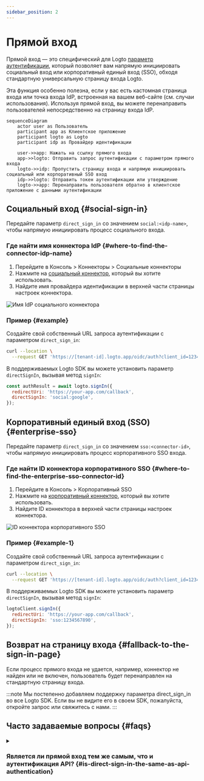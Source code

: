 ```yaml
---
sidebar_position: 2
---
```


# Прямой вход

Прямой вход — это специфический для Logto [параметр аутентификации](/end-user-flows/authentication-parameters), который позволяет вам напрямую инициировать социальный вход или корпоративный единый вход (SSO), обходя стандартную универсальную страницу входа Logto.

Эта функция особенно полезна, если у вас есть кастомная страница входа или точка входа IdP, встроенная на вашем веб-сайте (см. случаи использования). Используя прямой вход, вы можете перенаправить пользователей непосредственно на страницу входа IdP.

```mermaid
sequenceDiagram
    actor user as Пользователь
    participant app as Клиентское приложение
    participant logto as Logto
    participant idp as Провайдер идентификации

    user->>app: Нажать на ссылку прямого входа
    app->>logto: Отправить запрос аутентификации с параметром прямого входа
    logto->>idp: Пропустить страницу входа и напрямую инициировать социальный или корпоративный SSO вход
    idp->>logto: Отправить токен аутентификации или утверждение
    logto->>app: Перенаправить пользователя обратно в клиентское приложение с данными аутентификации
```

## Социальный вход \{#social-sign-in}

Передайте параметр `direct_sign_in` со значением `social:<idp-name>`, чтобы напрямую инициировать процесс социального входа.

### Где найти имя коннектора IdP \{#where-to-find-the-connector-idp-name}

1. Перейдите в <CloudLink to="/connectors/social">Консоль > Коннекторы > Социальные коннекторы</CloudLink>
2. Нажмите на [социальный коннектор](/connectors/social-connectors), который вы хотите использовать.
3. Найдите имя провайдера идентификации в верхней части страницы настроек коннектора.

![Имя IdP социального коннектора](./assets/direct-sign-in-social-name.png)

### Пример \{#example}

Создайте свой собственный URL запроса аутентификации с параметром `direct_sign_in`:

```sh
curl --location \
  --request GET 'https://[tenant-id].logto.app/oidc/auth?client_id=1234567890&...&direct_sign_in=social:google'
```

В поддерживаемых Logto SDK вы можете установить параметр `directSignIn`, вызывая метод `signIn`:

```javascript
const authResult = await logto.signIn({
  redirectUri: 'https://your-app.com/callback',
  directSignIn: 'social:google',
});
```

## Корпоративный единый вход (SSO) \{#enterprise-sso}

Передайте параметр `direct_sign_in` со значением `sso:<connector-id>`, чтобы напрямую инициировать процесс корпоративного SSO входа.

### Где найти ID коннектора корпоративного SSO \{#where-to-find-the-enterprise-sso-connector-id}

1. Перейдите в <CloudLink to="/enterprise-sso">Консоль > Корпоративный SSO</CloudLink>
2. Нажмите на [корпоративный коннектор](/connectors/enterprise-connectors), который вы хотите использовать.
3. Найдите ID коннектора в верхней части страницы настроек коннектора.

![ID коннектора корпоративного SSO](./assets/direct-sign-in-enterprise-sso.png)

### Пример \{#example-1}

Создайте свой собственный URL запроса аутентификации с параметром `direct_sign_in`:

```sh
curl --location \
  --request GET 'https://[tenant-id].logto.app/oidc/auth?client_id=1234567890&...&direct_sign_in=sso:1234567890'
```

В поддерживаемых Logto SDK вы можете установить параметр `directSignIn`, вызывая метод `signIn`:

```javascript
logtoClient.signIn({
  redirectUri: 'https://your-app.com/callback',
  directSignIn: 'sso:1234567890',
});
```

## Возврат на страницу входа \{#fallback-to-the-sign-in-page}

Если процесс прямого входа не удается, например, коннектор не найден или не включен, пользователь будет перенаправлен на стандартную страницу входа.

:::note
Мы постепенно добавляем поддержку параметра direct_sign_in во все Logto SDK. Если вы не видите его в своем SDK, пожалуйста, откройте запрос или свяжитесь с нами.
:::

## Часто задаваемые вопросы \{#faqs}

<details>
  <summary>

### Является ли прямой вход тем же самым, что и аутентификация API? \{#is-direct-sign-in-the-same-as-api-authentication}

</summary>

Нет, прямой вход — это параметр пользовательского потока, который позволяет вам пропустить стандартную страницу входа Logto и перенаправить пользователей непосредственно на страницу входа социального или корпоративного SSO провайдера. В отличие от аутентификации на основе API, пользователь все равно должен сначала быть перенаправлен на конечную точку аутентификации Logto для инициирования процесса входа.

</details>
